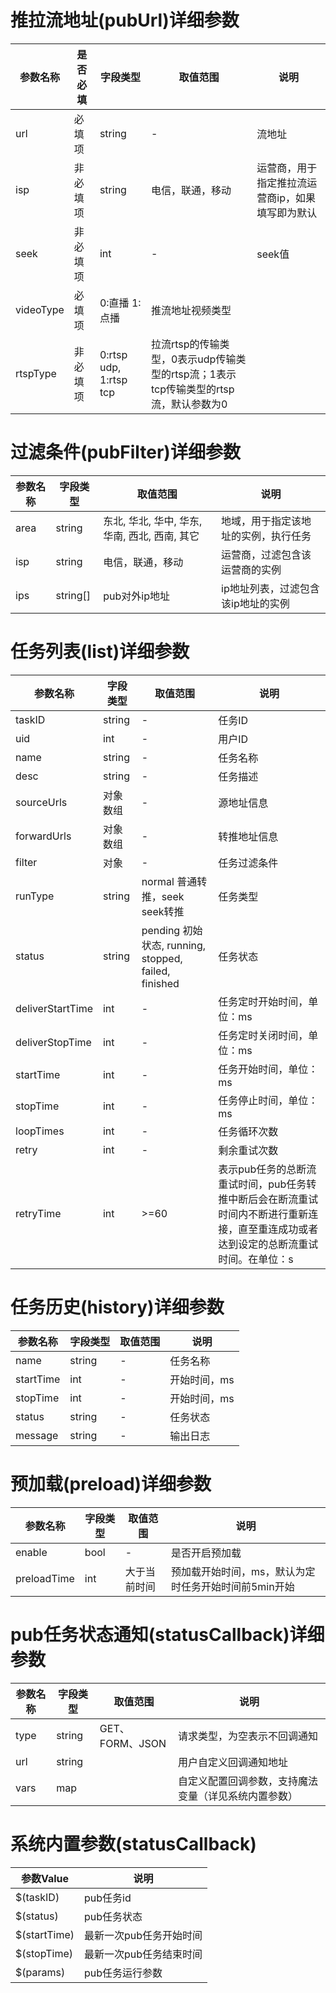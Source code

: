# <span id="pubUrl">推拉流地址(pubUrl)详细参数</span>

参数名称 | 是否必填 |字段类型 | 取值范围 | 说明
 ---|---|---|---|---
url | 必填项 |string | - | 流地址
isp | 非必填项 |string | 电信，联通，移动 | 运营商，用于指定推拉流运营商ip，如果填写即为默认
seek | 非必填项 |int | - | seek值
videoType | 必填项 | 0:直播 1:点播 | 推流地址视频类型
rtspType | 非必填项 | 0:rtsp udp, 1:rtsp tcp | 拉流rtsp的传输类型，0表示udp传输类型的rtsp流；1表示tcp传输类型的rtsp流，默认参数为0

# <span id="pubFilter">过滤条件(pubFilter)详细参数</span>

参数名称 | 字段类型 | 取值范围 | 说明
 ---|---|---|---
area | string | 东北, 华北, 华中, 华东, 华南, 西北, 西南, 其它 | 地域，用于指定该地址的实例，执行任务
isp | string | 电信，联通，移动 | 运营商，过滤包含该运营商的实例
ips | string[] | pub对外ip地址 | ip地址列表，过滤包含该ip地址的实例


# <span id="list">任务列表(list)详细参数</span>

参数名称 | 字段类型 | 取值范围 | 说明
 ---|---|---|---
taskID | string | - | 任务ID
uid | int | - | 用户ID
name | string | - | 任务名称
desc | string | - | 任务描述
sourceUrls | 对象数组 | - | 源地址信息
forwardUrls | 对象数组 | - | 转推地址信息
filter | 对象 | - | 任务过滤条件
runType | string | normal 普通转推，seek seek转推 | 任务类型
status | string | pending 初始状态, running, stopped, failed, finished | 任务状态
deliverStartTime | int | - | 任务定时开始时间，单位：ms
deliverStopTime | int | - | 任务定时关闭时间，单位：ms
startTime | int | - | 任务开始时间，单位：ms
stopTime | int | - | 任务停止时间，单位：ms
loopTimes | int | - | 任务循环次数
retry | int | - | 剩余重试次数
retryTime | int | >=60 | 表示pub任务的总断流重试时间，pub任务转推中断后会在断流重试时间内不断进行重新连接，直至重连成功或者达到设定的总断流重试时间。在单位：s
# <span id="history">任务历史(history)详细参数</span>

参数名称 | 字段类型 | 取值范围 | 说明
 ---|---|---|---
name | string | - | 任务名称
startTime | int | - | 开始时间，ms
stopTime | int | - | 开始时间，ms
status | string | - | 任务状态
message | string | - | 输出日志

# <span id="preload">预加载(preload)详细参数</span>

参数名称 | 字段类型 | 取值范围 | 说明
 ---|---|---|---
enable | bool | - | 是否开启预加载
preloadTime | int | 大于当前时间 | 预加载开始时间，ms，默认为定时任务开始时间前5min开始

# <span id="statusCallback">pub任务状态通知(statusCallback)详细参数</span>

参数名称 | 字段类型 | 取值范围 | 说明
 ---|---|---|---
type | string | GET、FORM、JSON | 请求类型，为空表示不回调通知
url | string |  | 用户自定义回调通知地址
vars | map |  | 自定义配置回调参数，支持魔法变量（详见系统内置参数）

# <span id="回调参数">系统内置参数(statusCallback)</span>

参数Value | 说明
 ---|---
$(taskID) | pub任务id
$(status) | pub任务状态
$(startTime) | 最新一次pub任务开始时间
$(stopTime) | 最新一次pub任务结束时间
$(params) | pub任务运行参数



